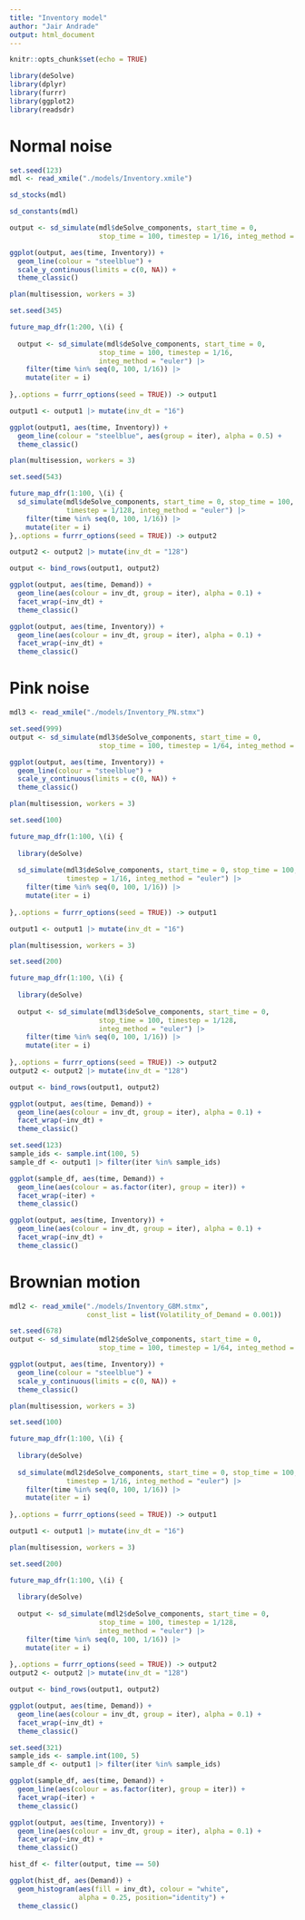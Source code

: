 ```yaml
---
title: "Inventory model"
author: "Jair Andrade"
output: html_document
---
```


```r
knitr::opts_chunk$set(echo = TRUE)

library(deSolve)
library(dplyr)
library(furrr)
library(ggplot2)
library(readsdr)
```

# Normal noise

```r
set.seed(123)
mdl <- read_xmile("./models/Inventory.xmile")
```

```r
sd_stocks(mdl)
```

```r
sd_constants(mdl)
```

```r
output <- sd_simulate(mdl$deSolve_components, start_time = 0,
                      stop_time = 100, timestep = 1/16, integ_method = "euler")
```

```r
ggplot(output, aes(time, Inventory)) +
  geom_line(colour = "steelblue") +
  scale_y_continuous(limits = c(0, NA)) +
  theme_classic()
```

```r
plan(multisession, workers = 3)

set.seed(345)

future_map_dfr(1:200, \(i) {
  
  output <- sd_simulate(mdl$deSolve_components, start_time = 0,
                      stop_time = 100, timestep = 1/16, 
                      integ_method = "euler") |> 
    filter(time %in% seq(0, 100, 1/16)) |> 
    mutate(iter = i)
  
},.options = furrr_options(seed = TRUE)) -> output1

output1 <- output1 |> mutate(inv_dt = "16")
```

```r
ggplot(output1, aes(time, Inventory)) +
  geom_line(colour = "steelblue", aes(group = iter), alpha = 0.5) +
  theme_classic()
```


```r
plan(multisession, workers = 3)

set.seed(543)

future_map_dfr(1:100, \(i) {
  sd_simulate(mdl$deSolve_components, start_time = 0, stop_time = 100,
              timestep = 1/128, integ_method = "euler") |> 
    filter(time %in% seq(0, 100, 1/16)) |> 
    mutate(iter = i)
},.options = furrr_options(seed = TRUE)) -> output2

output2 <- output2 |> mutate(inv_dt = "128")
```

```r
output <- bind_rows(output1, output2)
```

```r
ggplot(output, aes(time, Demand)) +
  geom_line(aes(colour = inv_dt, group = iter), alpha = 0.1) +
  facet_wrap(~inv_dt) +
  theme_classic()
```

```r
ggplot(output, aes(time, Inventory)) +
  geom_line(aes(colour = inv_dt, group = iter), alpha = 0.1) +
  facet_wrap(~inv_dt) +
  theme_classic()
```

# Pink noise


```r
mdl3 <- read_xmile("./models/Inventory_PN.stmx")
```

```r
set.seed(999)
output <- sd_simulate(mdl3$deSolve_components, start_time = 0,
                      stop_time = 100, timestep = 1/64, integ_method = "euler")
```

```r
ggplot(output, aes(time, Inventory)) +
  geom_line(colour = "steelblue") +
  scale_y_continuous(limits = c(0, NA)) +
  theme_classic()
```

```r
plan(multisession, workers = 3)

set.seed(100)

future_map_dfr(1:100, \(i) {
  
  library(deSolve)
  
  sd_simulate(mdl3$deSolve_components, start_time = 0, stop_time = 100, 
              timestep = 1/16, integ_method = "euler") |> 
    filter(time %in% seq(0, 100, 1/16)) |> 
    mutate(iter = i)
  
},.options = furrr_options(seed = TRUE)) -> output1

output1 <- output1 |> mutate(inv_dt = "16")
```

```r
plan(multisession, workers = 3)

set.seed(200)

future_map_dfr(1:100, \(i) {
  
  library(deSolve)
  
  output <- sd_simulate(mdl3$deSolve_components, start_time = 0,
                      stop_time = 100, timestep = 1/128, 
                      integ_method = "euler") |> 
    filter(time %in% seq(0, 100, 1/16)) |> 
    mutate(iter = i)
  
},.options = furrr_options(seed = TRUE)) -> output2
output2 <- output2 |> mutate(inv_dt = "128")
```

```r
output <- bind_rows(output1, output2)
```

```r
ggplot(output, aes(time, Demand)) +
  geom_line(aes(colour = inv_dt, group = iter), alpha = 0.1) +
  facet_wrap(~inv_dt) +
  theme_classic()
```

```r
set.seed(123)
sample_ids <- sample.int(100, 5)
sample_df <- output1 |> filter(iter %in% sample_ids)

ggplot(sample_df, aes(time, Demand)) +
  geom_line(aes(colour = as.factor(iter), group = iter)) +
  facet_wrap(~iter) +
  theme_classic()

```

```r
ggplot(output, aes(time, Inventory)) +
  geom_line(aes(colour = inv_dt, group = iter), alpha = 0.1) +
  facet_wrap(~inv_dt) +
  theme_classic()
```






# Brownian motion

```r
mdl2 <- read_xmile("./models/Inventory_GBM.stmx",
                   const_list = list(Volatility_of_Demand = 0.001))
```

```r
set.seed(678)
output <- sd_simulate(mdl2$deSolve_components, start_time = 0,
                      stop_time = 100, timestep = 1/64, integ_method = "euler")
```

```r
ggplot(output, aes(time, Inventory)) +
  geom_line(colour = "steelblue") +
  scale_y_continuous(limits = c(0, NA)) +
  theme_classic()
```

```r
plan(multisession, workers = 3)

set.seed(100)

future_map_dfr(1:100, \(i) {
  
  library(deSolve)
  
  sd_simulate(mdl2$deSolve_components, start_time = 0, stop_time = 100, 
              timestep = 1/16, integ_method = "euler") |> 
    filter(time %in% seq(0, 100, 1/16)) |> 
    mutate(iter = i)
  
},.options = furrr_options(seed = TRUE)) -> output1

output1 <- output1 |> mutate(inv_dt = "16")
```

```r
plan(multisession, workers = 3)

set.seed(200)

future_map_dfr(1:100, \(i) {
  
  library(deSolve)
  
  output <- sd_simulate(mdl2$deSolve_components, start_time = 0,
                      stop_time = 100, timestep = 1/128, 
                      integ_method = "euler") |> 
    filter(time %in% seq(0, 100, 1/16)) |> 
    mutate(iter = i)
  
},.options = furrr_options(seed = TRUE)) -> output2
output2 <- output2 |> mutate(inv_dt = "128")
```

```r
output <- bind_rows(output1, output2)
```

```r
ggplot(output, aes(time, Demand)) +
  geom_line(aes(colour = inv_dt, group = iter), alpha = 0.1) +
  facet_wrap(~inv_dt) +
  theme_classic()
```

```r
set.seed(321)
sample_ids <- sample.int(100, 5)
sample_df <- output1 |> filter(iter %in% sample_ids)

ggplot(sample_df, aes(time, Demand)) +
  geom_line(aes(colour = as.factor(iter), group = iter)) +
  facet_wrap(~iter) +
  theme_classic()

```



```r
ggplot(output, aes(time, Inventory)) +
  geom_line(aes(colour = inv_dt, group = iter), alpha = 0.1) +
  facet_wrap(~inv_dt) +
  theme_classic()
```

```r
hist_df <- filter(output, time == 50)

ggplot(hist_df, aes(Demand)) +
  geom_histogram(aes(fill = inv_dt), colour = "white", 
                 alpha = 0.25, position="identity") +
  theme_classic()
```
